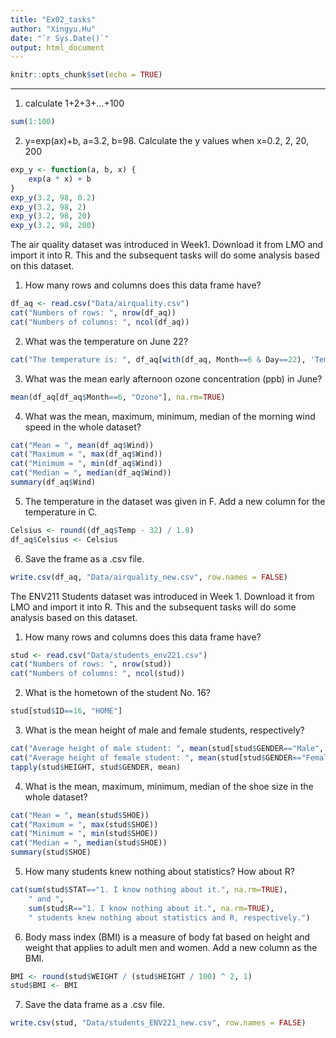 ```yaml
---
title: "Ex02_tasks"
author: "Xingyu.Hu"
date: "`r Sys.Date()`"
output: html_document
---
```


```r
knitr::opts_chunk$set(echo = TRUE)
```

---

1. calculate 1+2+3+...+100

```r
sum(1:100)
```

2. y=exp(ax)+b, a=3.2, b=98. Calculate the y values when x=0.2, 2, 20, 200

```r
exp_y <- function(a, b, x) {
    exp(a * x) + b
}
exp_y(3.2, 98, 0.2)
exp_y(3.2, 98, 2)
exp_y(3.2, 98, 20)
exp_y(3.2, 98, 200)
```

The air quality dataset was introduced in Week1. Download it from LMO and import it into R. This and the subsequent tasks will do some analysis based on this dataset.

1. How many rows and columns does this data frame have?

```r
df_aq <- read.csv("Data/airquality.csv")
cat("Numbers of rows: ", nrow(df_aq))
cat("Numbers of columns: ", ncol(df_aq))
```

2. What was the temperature on June 22?

```r
cat("The temperature is: ", df_aq[with(df_aq, Month==6 & Day==22), 'Temp'])
```

3. What was the mean early afternoon ozone concentration (ppb) in June?

```r
mean(df_aq[df_aq$Month==6, "Ozone"], na.rm=TRUE)
```

4. What was the mean, maximum, minimum, median of the morning wind speed in the whole dataset?

```r
cat("Mean = ", mean(df_aq$Wind))
cat("Maximum = ", max(df_aq$Wind))
cat("Minimum = ", min(df_aq$Wind))
cat("Median = ", median(df_aq$Wind))
summary(df_aq$Wind)
```

5. The temperature in the dataset was given in F. Add a new column for the temperature in C.

```r
Celsius <- round((df_aq$Temp - 32) / 1.8)
df_aq$Celsius <- Celsius
```

6. Save the frame as a .csv file.

```r
write.csv(df_aq, "Data/airquality_new.csv", row.names = FALSE)
```

The ENV211 Students dataset was introduced in Week 1. Download it from LMO and import it into R. This and the subsequent tasks will do some analysis based on this dataset.

1. How many rows and columns does this data frame have?

```r
stud <- read.csv("Data/students_env221.csv")
cat("Numbers of rows: ", nrow(stud))
cat("Numbers of columns: ", ncol(stud))
```

2. What is the hometown of the student No. 16?

```r
stud[stud$ID==16, "HOME"]
```

3. What is the mean height of male and female students, respectively?

```r
cat("Average height of male student: ", mean(stud[stud$GENDER=="Male", "HEIGHT"]))
cat("Average height of female student: ", mean(stud[stud$GENDER=="Female", "HEIGHT"]))
tapply(stud$HEIGHT, stud$GENDER, mean)
```

4. What is the mean, maximum, minimum, median of the shoe size in the whole dataset?

```r
cat("Mean = ", mean(stud$SHOE))
cat("Maximum = ", max(stud$SHOE))
cat("Minimum = ", min(stud$SHOE))
cat("Median = ", median(stud$SHOE))
summary(stud$SHOE)
```

5. How many students knew nothing about statistics? How about R?

```r
cat(sum(stud$STAT=="1. I know nothing about it.", na.rm=TRUE), 
    " and ", 
    sum(stud$R=="1. I know nothing about it.", na.rm=TRUE), 
    " students knew nothing about statistics and R, respectively.")
```

6. Body mass index (BMI) is a measure of body fat based on height and weight that applies to adult men and women. Add a new column as the BMI.

```r
BMI <- round(stud$WEIGHT / (stud$HEIGHT / 100) ^ 2, 1)
stud$BMI <- BMI
```

7. Save the data frame as a .csv file.

```r
write.csv(stud, "Data/students_ENV221_new.csv", row.names = FALSE)
```

